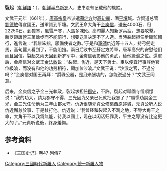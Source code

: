 '''裂起'''（[[朝鮮語|朝鮮語]]：{{lang|ko|'''열기'''}}），[[朝鲜半岛|朝鲜半岛]][[新罗|新罗]]人，史书没有记载他的族姓。

文武王元年（661年），[[唐高宗|唐高宗]]皇帝派遣[[蘇定方|蘇定方]]討[[高句麗|高句麗]]，圍[[平壤|平壤]]城。含資道总管[[劉德敏|劉德敏]]傳宣國王，送軍資到平壤。文武王命大角干[[金庾信|金庾信]]，送[[稻|米]]4000石、租22250石。到獐塞，風雪严寒，人[[馬|馬]]多凍死。高句麗人知新罗兵疲，想要攻擊。新罗距唐營三萬餘步而不能前行，想要送信决定不了人选。当時裂起担任步騎監輔行，進言说：“我雖笨拙，願備使者之數。”于是和[[軍師|軍師]]仇近等十五人，持弓劒走馬，高句麗人看到了，不能阻挡。兩日后致书至蘇定方將軍，唐军高兴的安慰他们而且回信。裂起又兩天回到新罗军中，金庾信表彰他的勇武，给他級湌之位。還軍后，金庾信对文武王[[金法敏|金法敏]]说：“裂起、仇近，是天下勇士。臣以便宜行事許他官位級湌，而没有和他的功勞相符，願加位沙湌。”文武王说：“沙湌之官，不過分吗？”金庾信对国王再拜：“爵祿公器，是用来酬功的，怎能说過分？”文武王同意。

后来，金庾信之子金三光執政，裂起求担任[[郡守|郡守]]，不許。裂起对祗園寺僧順憬说：“我的功大，請为郡守不得，三光因为父亲已死就把我忘了？”順憬劝說金三光，金三光任命他为三年山郡太守。仇近跟随元貞公修築西原述城，元貞公听人说仇近懈怠於事，于是杖打他。仇近说：“我曾经和裂起入不測之地，不辱大角干之命，大角干不以我爲無能，待我以國士，现在以闲话归罪我，平生之辱没有比这更大的了。”元貞听说後，終身羞悔。

== 参考資料 ==
*《[[三国史记|三国史记]]》卷47 列傳7

{{DEFAULTSORT:L}}
[[Category:三國時代新羅人|Category:三國時代新羅人]]
[[Category:統一新羅人物|Category:統一新羅人物]]